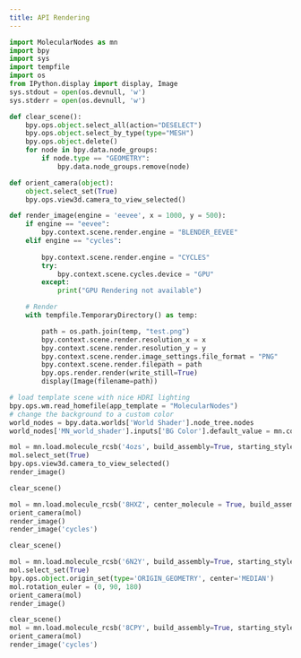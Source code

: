 ```yaml
---
title: API Rendering
---
```


```python
import MolecularNodes as mn
import bpy
import sys
import tempfile
import os
from IPython.display import display, Image
sys.stdout = open(os.devnull, 'w')
sys.stderr = open(os.devnull, 'w')
```

```python
def clear_scene():
    bpy.ops.object.select_all(action="DESELECT")
    bpy.ops.object.select_by_type(type="MESH")
    bpy.ops.object.delete()
    for node in bpy.data.node_groups:
        if node.type == "GEOMETRY":
            bpy.data.node_groups.remove(node)

def orient_camera(object):
    object.select_set(True)
    bpy.ops.view3d.camera_to_view_selected()

def render_image(engine = 'eevee', x = 1000, y = 500):
    if engine == "eevee":
        bpy.context.scene.render.engine = "BLENDER_EEVEE"
    elif engine == "cycles":
        
        bpy.context.scene.render.engine = "CYCLES"
        try:
            bpy.context.scene.cycles.device = "GPU"
        except:
            print("GPU Rendering not available")

    # Render
    with tempfile.TemporaryDirectory() as temp:

        path = os.path.join(temp, "test.png")
        bpy.context.scene.render.resolution_x = x
        bpy.context.scene.render.resolution_y = y
        bpy.context.scene.render.image_settings.file_format = "PNG"
        bpy.context.scene.render.filepath = path
        bpy.ops.render.render(write_still=True)
        display(Image(filename=path))

# load template scene with nice HDRI lighting
bpy.ops.wm.read_homefile(app_template = "MolecularNodes")
# change the background to a custom color
world_nodes = bpy.data.worlds['World Shader'].node_tree.nodes
world_nodes['MN_world_shader'].inputs['BG Color'].default_value = mn.color.random_rgb()
```


```python
mol = mn.load.molecule_rcsb('4ozs', build_assembly=True, starting_style="cartoon")
mol.select_set(True)
bpy.ops.view3d.camera_to_view_selected()
render_image()
```


```python
clear_scene()

mol = mn.load.molecule_rcsb('8HXZ', center_molecule = True, build_assembly=True, starting_style="preset_3")
orient_camera(mol)
render_image()
render_image('cycles')
```


```python
clear_scene()

mol = mn.load.molecule_rcsb('6N2Y', build_assembly=True, starting_style="preset_3")
mol.select_set(True)
bpy.ops.object.origin_set(type='ORIGIN_GEOMETRY', center='MEDIAN')
mol.rotation_euler = (0, 90, 180)
orient_camera(mol)
render_image()
```


```python
clear_scene()
mol = mn.load.molecule_rcsb('8CPY', build_assembly=True, starting_style="surface")
orient_camera(mol)
render_image('cycles')
```